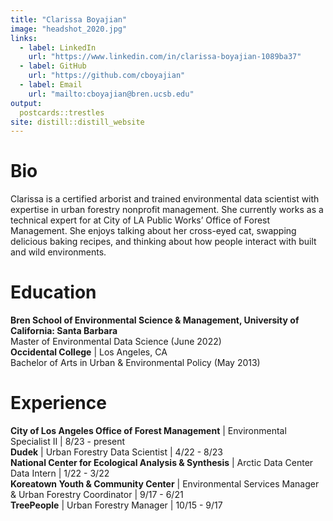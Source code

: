 ```yaml
---
title: "Clarissa Boyajian"
image: "headshot_2020.jpg"
links:
  - label: LinkedIn
    url: "https://www.linkedin.com/in/clarissa-boyajian-1089ba37"
  - label: GitHub
    url: "https://github.com/cboyajian"
  - label: Email
    url: "mailto:cboyajian@bren.ucsb.edu"
output:
  postcards::trestles
site: distill::distill_website
---
```


# Bio
Clarissa is a certified arborist and trained environmental data scientist with 
expertise in urban forestry nonprofit management. She currently works as a 
technical expert for at City of LA Public Works' Office of Forest Management. 
She enjoys talking about her cross-eyed cat, swapping delicious baking recipes, 
and thinking about how people interact with built and wild environments.

# Education
**Bren School of Environmental Science & Management, University of California: Santa Barbara**\
Master of Environmental Data Science (June 2022)\
**Occidental College** | Los Angeles, CA\
Bachelor of Arts in Urban & Environmental Policy (May 2013)\

# Experience
**City of Los Angeles Office of Forest Management** | Environmental Specialist II | 8/23 - present\
**Dudek** | Urban Forestry Data Scientist | 4/22 - 8/23\
**National Center for Ecological Analysis & Synthesis** | Arctic Data Center Data Intern | 1/22 - 3/22\
**Koreatown Youth & Community Center** | Environmental Services Manager & Urban Forestry Coordinator | 9/17 - 6/21\
**TreePeople** | Urban Forestry Manager | 10/15 - 9/17